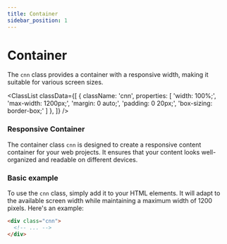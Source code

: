 ```yaml
---
title: Container
sidebar_position: 1
---
```



# Container

The `cnn` class provides a container with a responsive width, making it suitable for various screen sizes.

<ClassList
  classData={[
    {
      className: 'cnn',
      properties: [
        'width: 100%;',
        'max-width: 1200px;',
        'margin: 0 auto;',
        'padding: 0 20px;',
        'box-sizing: border-box;'
      ]
    },
  ]}
/>

### Responsive Container

The container class `cnn` is designed to create a responsive content container for your web projects. It ensures that your content looks well-organized and readable on different devices.

### Basic example

To use the `cnn` class, simply add it to your HTML elements. It will adapt to the available screen width while maintaining a maximum width of 1200 pixels. Here's an example:

```html
<div class="cnn">
  <!-- ... -->
</div>
```